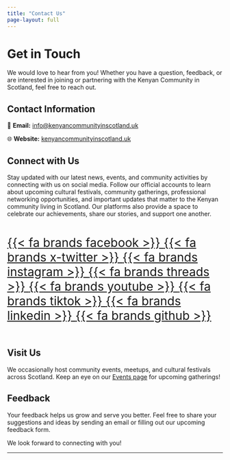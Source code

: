 ```yaml
---
title: "Contact Us"
page-layout: full
---
```


# Get in Touch

We would love to hear from you! Whether you have a question, feedback, or are interested in joining or partnering with the Kenyan Community in Scotland, feel free to reach out.

## Contact Information

📧 **Email:** [info@kenyancommunityinscotland.uk](mailto:info@kenyancommunityinscotland.uk)

🌐 **Website:** [kenyancommunityinscotland.uk](https://kenyancommunityinscotland.uk)

## Connect with Us

Stay updated with our latest news, events, and community activities by connecting with us on social media. Follow our official accounts to learn about upcoming cultural festivals, community gatherings, professional networking opportunities, and important updates that matter to the Kenyan community living in Scotland. Our platforms also provide a space to celebrate our achievements, share our stories, and support one another.

<div style="display: flex; justify-content: center; align-items: center; gap: 1.2em; flex-wrap: wrap; font-size: 2em;">

<a href="https://www.facebook.com/KenyanCommunityInScotland" aria-label="Go to KCIS's Facebook" title="Facebook" target="_blank" rel="noopener">
{{< fa brands facebook >}}
</a>
<a href="https://x.com/KenyanCommScot" aria-label="Go to KCIS's Twitter (X)" title="Twitter (X)" target="_blank" rel="noopener">
{{< fa brands x-twitter >}}
</a>
<a href="https://www.instagram.com/kenyancommunityinscotland" aria-label="Go to KCIS's Instagram" title="Instagram" target="_blank" rel="noopener">
{{< fa brands instagram >}}
</a>
<a href="https://www.threads.net/@KenyanCommunityInScotland" aria-label="Go to KCIS's Threads" title="Threads" target="_blank" rel="noopener">
{{< fa brands threads >}}
</a>
<a href="https://www.youtube.com/@kenyancommunityinscotland" aria-label="Go to KCIS's YouTube" title="YouTube" target="_blank" rel="noopener">
{{< fa brands youtube >}}
</a>
<a href="https://www.tiktok.com/@kenyancommscot" aria-label="Go to KCIS's TikTok" title="TikTok" target="_blank" rel="noopener">
{{< fa brands tiktok >}}
</a>
<a href="https://www.linkedin.com/company/kenyancommunityinscotland/" aria-label="Go to KCIS's LinkedIn" title="LinkedIn" target="_blank" rel="noopener">
{{< fa brands linkedin >}}
</a>
<a href="https://github.com/kenyancommunityinscotland/" aria-label="Go to KCIS's GitHub" title="GitHub" target="_blank" rel="noopener">
{{< fa brands github >}}
</a>

</div>

## Visit Us

We occasionally host community events, meetups, and cultural festivals across Scotland. Keep an eye on our [Events page](events/index.qmd) for upcoming gatherings!

## Feedback

Your feedback helps us grow and serve you better. Feel free to share your suggestions and ideas by sending an email or filling out our upcoming feedback form.

We look forward to connecting with you!

---
